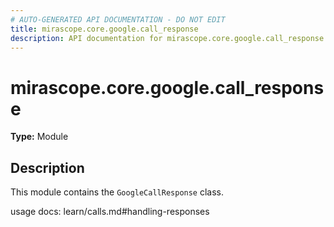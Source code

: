 ```yaml
---
# AUTO-GENERATED API DOCUMENTATION - DO NOT EDIT
title: mirascope.core.google.call_response
description: API documentation for mirascope.core.google.call_response
---
```


# mirascope.core.google.call_response

**Type:** Module

## Description

This module contains the `GoogleCallResponse` class.

usage docs: learn/calls.md#handling-responses


